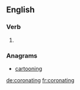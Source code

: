 
==English==

===Verb===
{{head|en}}

# {{present participle of|coronate}}

===Anagrams===
* [[cartooning#English|cartooning]]

[[de:coronating]]
[[fr:coronating]]
